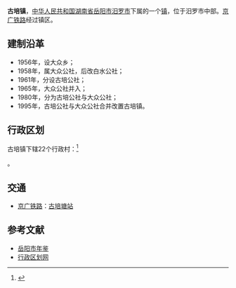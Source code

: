 {{中国乡级行政区|43/06/81/103/000
|行政区全称 = 古培镇
|景观照片文件名 = 
|景观照片描述 = 
|位置图文件名 = 
|位置图描述 = 
|汉语拼音 = 
|通用拼音 = 
|上级行政区 = [[湖南省|湖南省]][[岳阳市|岳阳市]][[汨罗市|汨罗市]]
|行政区类别 = 镇
|建置时间 = 1995年
|政府驻地 = 沙皮湾
|地理坐标 = 
|毗邻 = 
|行政区划 = 22
|村委会 = 22
|居委会 = 0
|总面积 = 78平方公里
|户籍人口 = 3.4万
|户籍人口年份 = 2009
|常住人口 = 
|常住人口年份 = 
|人口密度 = 
|GDP = 
|GDP年份 = 
|邮政编码 =  
|电话区号 = 
|时区 = UTC+8（[[东八区|东八区]]）
|官方网站 = 
|网站名称 = 
}}
'''古培镇'''，[[中华人民共和国|中华人民共和国]][[湖南省|湖南省]][[岳阳市|岳阳市]][[汨罗市|汨罗市]]下属的一个[[镇|镇]]，位于汨罗市中部。[[京广铁路|京广铁路]]经过镇区。

==建制沿革==
*1956年，设大众乡；
*1958年，属大众公社，后改白水公社；
*1961年，分设古培公社；
*1965年，大众公社并入；
*1980年，分为古培公社与大众公社；
*1995年，古培公社与大众公社合并改置古培镇。

==行政区划==
古培镇下辖22个行政村：<ref>{{PRC admin/ref sgc|43/06/81/103/000}}</ref>

{{PRC admin/children|43/06/81/103/000}}。

== 交通 ==
* {{rint|cn|rail}}[[京广铁路|京广铁路]]：[[古培塘站|古培塘站]]

==参考文献==
*[http://www.yysqw.gov.cn/Html/10/1/34/4/76099443724707.html 岳阳市年鉴]{{dead link|date=2017年12月 |bot=InternetArchiveBot |fix-attempted=yes }}
*[http://www.xzqh.org/html/2011/0615/25075.html 行政区划网]{{dead link|date=2017年12月 |bot=InternetArchiveBot |fix-attempted=yes }}

{{PRC admin/navcat|43/06/81/103/000}}